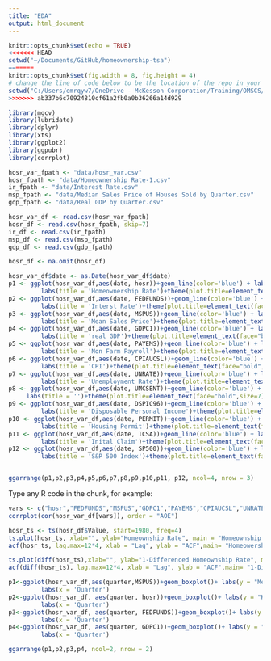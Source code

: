 ```yaml
---
title: "EDA"
output: html_document
---
```


```r
knitr::opts_chunk$set(echo = TRUE)
<<<<<<< HEAD
setwd("~/Documents/GitHub/homeownership-tsa")
=======
knitr::opts_chunk$set(fig.width = 8, fig.height = 4)
# change the line of code below to be the location of the repo in your computer to run the file
setwd("C:/Users/emrqyw7/OneDrive - McKesson Corporation/Training/OMSCS/tsa/tsa_code/project")
>>>>>>> ab337b6c70924810cf61a2fb0a0b36266a14d929
```
```r
library(mgcv)
library(lubridate)
library(dplyr)
library(xts)
library(ggplot2)
library(ggpubr)
library(corrplot)
```
```r
hosr_var_fpath <- "data/hosr_var.csv"
hosr_fpath <- "data/Homeownership Rate-1.csv"
ir_fpath <- "data/Interest Rate.csv"
msp_fpath <- "data/Median Sales Price of Houses Sold by Quarter.csv"
gdp_fpath <- "data/Real GDP by Quarter.csv"

hosr_var_df <- read.csv(hosr_var_fpath)
hosr_df <- read.csv(hosr_fpath, skip=7)
ir_df <- read.csv(ir_fpath)
msp_df <- read.csv(msp_fpath)
gdp_df <- read.csv(gdp_fpath)

hosr_df <- na.omit(hosr_df)
```
```r
hosr_var_df$date <- as.Date(hosr_var_df$date)
p1 <- ggplot(hosr_var_df,aes(date, hosr))+geom_line(color='blue') + labs(x = "") + labs(y = "HOSR") +
         labs(title = 'Homeownership Rate')+theme(plot.title=element_text(face="bold",size=7))
p2 <- ggplot(hosr_var_df,aes(date, FEDFUNDS))+geom_line(color='blue') + labs(x = "") + labs(y = "FEDFUNDS") +
         labs(title = 'Interst Rate')+theme(plot.title=element_text(face="bold",size=7))
p3 <- ggplot(hosr_var_df,aes(date, MSPUS))+geom_line(color='blue') + labs(x = "") + labs(y = "MSPUS") +
         labs(title = 'Mean Sales Price')+theme(plot.title=element_text(face="bold",size=7))
p4 <- ggplot(hosr_var_df,aes(date, GDPC1))+geom_line(color='blue') + labs(x = "") + labs(y = "GDPC1") +
         labs(title = 'real GDP')+theme(plot.title=element_text(face="bold",size=7))
p5 <- ggplot(hosr_var_df,aes(date, PAYEMS))+geom_line(color='blue') + labs(x = "") + labs(y = "PAYEMS") +
         labs(title = 'Non Farm Payroll')+theme(plot.title=element_text(face="bold",size=7))
p6 <- ggplot(hosr_var_df,aes(date, CPIAUCSL))+geom_line(color='blue') + labs(x = "") + labs(y = "CPIAUCSL") +
         labs(title = 'CPI')+theme(plot.title=element_text(face="bold",size=7))
p7 <- ggplot(hosr_var_df,aes(date, UNRATE))+geom_line(color='blue') + labs(x = "") + labs(y = "UNRATE") +
         labs(title = 'Unemployment Rate')+theme(plot.title=element_text(face="bold",size=7))
p8 <- ggplot(hosr_var_df,aes(date, UMCSENT))+geom_line(color='blue') + labs(x = "") + labs(y = "UMCSENT") +
     labs(title = '')+theme(plot.title=element_text(face="bold",size=7))
p9 <- ggplot(hosr_var_df,aes(date, DSPIC96))+geom_line(color='blue') + labs(x = "") + labs(y = "DSPIC96") +
         labs(title = 'Disposable Personal Income')+theme(plot.title=element_text(face="bold",size=7))
p10 <- ggplot(hosr_var_df,aes(date, PERMIT))+geom_line(color='blue') + labs(x = "") + labs(y = "PERMIT") +
         labs(title = 'Housing Permit')+theme(plot.title=element_text(face="bold",size=7))
p11 <- ggplot(hosr_var_df,aes(date, ICSA))+geom_line(color='blue') + labs(x = "") + labs(y = "ICSA") +
         labs(title = 'Inital Claim')+theme(plot.title=element_text(face="bold",size=7))
p12 <- ggplot(hosr_var_df,aes(date, SP500))+geom_line(color='blue') + labs(x = "") + labs(y = "SP500") +
         labs(title = 'S&P 500 Index')+theme(plot.title=element_text(face="bold",size=7))


ggarrange(p1,p2,p3,p4,p5,p6,p7,p8,p9,p10,p11, p12, ncol=4, nrow = 3)
```

Type any R code in the chunk, for example:
```r
vars <- c("hosr","FEDFUNDS","MSPUS","GDPC1","PAYEMS","CPIAUCSL","UNRATE","UMCSENT","DSPIC96","PERMIT","ICSA","SP500")
corrplot(cor(hosr_var_df[vars]), order = "AOE")
```
```r
hosr_ts <- ts(hosr_df$Value, start=1980, freq=4)
ts.plot(hosr_ts, xlab="", ylab="Homeownship Rate", main = "Homeownship Rate over time")
acf(hosr_ts, lag.max=12*4, xlab = "Lag", ylab = "ACF",main= "Homeowership rate ACF")
```
```r
ts.plot(diff(hosr_ts),xlab="", ylab="1-Differenced Homeownship Rate", main = "1-Differenced Homeownship Rate over time")
acf(diff(hosr_ts), lag.max=12*4, xlab = "Lag", ylab = "ACF",main= "1-Differenced Homeowership rate ACF")
```
```r
p1<-ggplot(hosr_var_df,aes(quarter,MSPUS))+geom_boxplot()+ labs(y = "Median Sales Price of Houses") +
         labs(x = 'Quarter')
p2<-ggplot(hosr_var_df, aes(quarter, hosr))+geom_boxplot()+ labs(y = "Homeownership Rate") +
         labs(x = 'Quarter')
p3<-ggplot(hosr_var_df, aes(quarter, FEDFUNDS))+geom_boxplot()+ labs(y = "Interest Rate") +
         labs(x = 'Quarter')
p4<-ggplot(hosr_var_df, aes(quarter, GDPC1))+geom_boxplot()+ labs(y = "Real GDP") +
         labs(x = 'Quarter')

ggarrange(p1,p2,p3,p4, ncol=2, nrow = 2)
```
